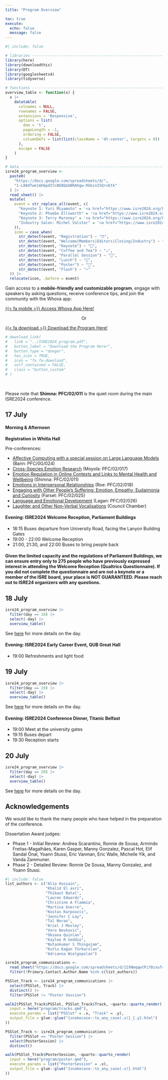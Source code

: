 ```yaml
---
title: "Program Overview"

toc: true
execute: 
  echo: false
  message: false
---
```


```r
#| include: false

# libraries --------------------------------------------------------------------
library(here)
library(downloadthis)
library(DT)
library(googlesheets4)
library(tidyverse)

# functions --------------------------------------------------------------------
overview_table <- function(x) {
  x |> 
    datatable(
      colnames = NULL,
      rownames = FALSE,
      extensions = 'Responsive',
      options = list(
        dom = 't', 
        pageLength = -1, 
        ordering = FALSE,
        columnDefs = list(list(className = 'dt-center', targets = 0))
      ),
      escape = FALSE
    )
}

# data -------------------------------------------------------------------------
isre24_program_overview <- 
  paste0(
    "https://docs.google.com/spreadsheets/d/",
    "1-L884Twe1mh6pdItcBO8QobBRAXgw-RkbinI5QrvEtk"
  ) |> 
  read_sheet() |> 
  mutate(
    event = str_replace_all(event, c(
      "Keynote 1: Yuri Miyamoto" = '<a href="https://www.isre2024.org/keynotes/speakers/Yuri_Miyamoto">Keynote 1: Yuri Miyamoto</a>',
      "Keynote 2: Phoebe Ellsworth" = '<a href="https://www.isre2024.org/keynotes/speakers/Phoebe_Ellsworth">Keynote 2: Phoebe Ellsworth</a>',
      "Keynote 3: Terry Maroney" = '<a href="https://www.isre2024.org/keynotes/speakers/Terry_Maroney">Keynote 3: Terry Maroney</a>',
      "Industry Salon: Michel Valstar" = '<a href="https://www.isre2024.org/program/industry">Industry Salon: Michel Valstar</a>'
    )),
    icon = case_when(
      str_detect(event, "Registration") ~ "⏰",
      str_detect(event, "Welcome|Members|Editors|Closing|Industry") ~ "🎤",
      str_detect(event, "Keynote") ~ "🎤️",
      str_detect(event, "Coffee and Tea") ~ "☕",
      str_detect(event, "Parallel Session") ~ "💬",
      str_detect(event, "Lunch") ~ "🥙",
      str_detect(event, "Poster") ~ "📜",
      str_detect(event, "Flash") ~ "⚡"
  )) |> 
  relocate(icon, .before = event)
```


Gain access to a **mobile-friendly and customizable program**, engage with speakers by asking questions, receive conference tips, and join the community with the Whova app:

[{{< fa mobile >}} Access Whova App Here!](https://whova.com/portal/isrec_202407){.btn .btn-danger .button_custom .btn role="button"}

<center> Or </center>

[{{< fa download >}} Download the Program Here!](../ISRE2024_program.pdf){.btn .btn-danger .button_custom .btn role="button"}

```r
# download_link(
#   link = "../ISRE2024_program.pdf",
#   button_label = "Download the Program Here!",
#   button_type = "danger",
#   has_icon = TRUE,
#   icon = "fa fa-download",
#   self_contained = FALSE,
#   class = "button_custom"
# )
```

<br>

Please note that **Shimna: PFC/02/011** is the quiet room during the main ISRE2024 conference.

## 17 July {#july-17}

#### Morning & Afternoon 

**Registration in Whitla Hall**

Pre-conferences:

- [Affective Computing with a special session on Large Language Models](../preconference/list/affective_computing.qmd) (Bann: PFC/0G/024)
- [Cross-Species Emotion Research](../preconference/list/cross_species.qmd) (Moyola: PFC/02/017)
- [Emotion Regulation in Online Contexts and Links to Mental Health and Wellbeing](../preconference/list/experience_regulation.qmd) (Shimna: PFC/02/011)
- [Emotions in Interpersonal Relationships](../preconference/list/emotions_relationships.qmd) (Roe: PFC/02/018)
- [Engaging with Other People’s Suffering: Emotion, Empathy, Eudaimonia and Curiosity](../preconference/list/engaging_suffering.qmd) (Farset: PFC/02/025)
- [Language and Emotional Development](../preconference/list/emotional_development.qmd) (Lagan: PFC/02/026)
- [Laughter and Other Non-Verbal Vocalisations](../preconference/list/laughter_workshop.qmd) (Council Chamber)

#### Evening: ISRE2024 Welcome Reception, Parliament Buildings

- 18:15 Buses departure from University Road, facing the Lanyon Building Gates
- 19:00 - 22:00 Welcome Reception
- 21:00, 21:30, and 22:00 Buses to bring people back

#### Given the limited capacity and the regulations of Parliament Buildings, we can ensure entry only to 275 people who have previously expressed interest in attending the Welcome Reception (Qualtrics Questionnaire). If you did not complete the questionnaire and are not a keynote or a member of the ISRE board, your place is NOT GUARANTEED. Please reach out to ISRE24 organizers with any questions.

## 18 July {#july-18}

```r
isre24_program_overview |> 
  filter(day == 18) |> 
  select(-day) |> 
  overview_table()
```

See [here](days/july_18.qmd) for more details on the day.

#### Evening: ISRE2024 Early Career Event, QUB Great Hall

- 19:00 Refreshments and light food

## 19 July {#july-19}

```r
isre24_program_overview |> 
  filter(day == 19) |> 
  select(-day) |> 
  overview_table()
```

See [here](days/july_19.qmd) for more details on the day.

#### Evening: ISRE2024 Conference Dinner, Titanic Belfast

- 19:00 Meet at the university gates
- 19:15 Buses depart
- 19:30 Reception starts


## 20 July {#july-20}

```r
isre24_program_overview |> 
  filter(day == 20) |> 
  select(-day) |> 
  overview_table()
```

See [here](days/july_20.qmd) for more details on the day.

## Acknowledgements

We would like to thank the many people who have helped in the preparation of the conference.

Dissertation Award judges:

- Phase 1 - Initial Review: Andrea Scarantino, Ronnie de Sousa, Armindo Freitas-Magalhães, Karen Gasper, Manny Gonzalez, Pascal Hot, Elif Sandal Önal, Yoann Stussi, Eric Vanman, Eric Walle, Michelle Yik, and Vanda Zammuner.
- Phase 2 - Detailed Review: Ronnie De Sousa, Manny Gonzalez, and Yoann Stussi.

```r
#| include: false
list_authors <- c("Alia Hussain",
                  "Khalid El asri",
                  "Thibaut Batal",
                  "Lauren Edwards",
                  "Christine A Flammia",
                  "Martina Gnerre",
                  "Kostas Karpouzis",
                  "Jennifer C Lay",
                  "Tal Moran",
                  "Ariel J Mosley",
                  "Vera Novković",
                  "Oksana Quinlan",
                  "Kaylee R Seddio",
                  "Nutankumar S Thingujam",
                  "Kutlu Kağan Türkarslan",
                  "Adrianna Wielgopolan")

isre24_program_communications <-
  read_sheet("https://docs.google.com/spreadsheets/d/1IXNmqqwtPi70zxuf4q6QTpIsFi4anOuSm4RZySt_m7A") |>
  filter(!Primary.Contact.Author.Name %in% c(list_authors))

PSSlot_Track <- isre24_program_communications |> 
  select(PSSlot, Track) |> 
  distinct() |> 
  filter(PSSlot != "Poster Session")

walk2(PSSlot_Track$PSSlot, PSSlot_Track$Track, ~quarto::quarto_render(
  input = here("program/tracks.qmd"),
  execute_params = list("PSSlot" = .x, "Track" = .y),
  output_file = glue::glue("{snakecase::to_any_case(.x)}_{.y}.html")
))

PSSlot_Track <- isre24_program_communications |> 
  filter(PSSlot == "Poster Session") |> 
  select(PosterSession) |> 
  distinct()

walk(PSSlot_Track$PosterSession, ~quarto::quarto_render(
  input = here("program/poster.qmd"),
  execute_params = list("PosterSession" = .x),
  output_file = glue::glue("{snakecase::to_any_case(.x)}.html")
))
```

